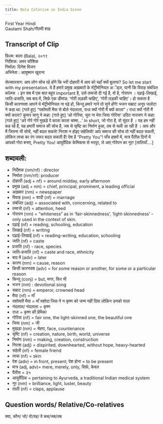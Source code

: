 ```yaml
---
title: Bala Colorism in India Scene
---
```


First Year Hindi  
Gautami Shah/गौतमी शाह

## Transcript of Clip
फ़िल्म: बाला (Bala), २०१९  
निर्देशक: अमर कौशिक  
निर्माता: दिनेश विजन  
अभिनेता : आयुष्मान खुराना  

सेल्सपरसन: आप लोग सोच रहे होंगे कि भरी दोहपरी में आप को यहाँ क्यों बुलाया? So let me start with my presentation. ये हैं हमारे प्रमुख अख़बारों के मॅट्रीमोनियल अॅड्ज़, यानी कि विवाह संबंधित कॉल्म्स । इन सब में एक बात बहुत important है, उसे तव्वजो दी गई है, वो है, गोरापन । पढ़ाई-लिखाई, जाति-प्रजाति, सब बाद में, सिर्फ़ एक डीमांड: ‘गोरी लड़की चाहिए’, ‘गोरी लड़की चाहिए’। हो सकता है किसी कारणवश आपने ये मॅट्रीमोनियल ना पढ़े हो, किन्तु हमारे गाने तो सुने होंगे!
भजन सम्राट अनूप जलोटा ने कहा था: [गाते हुए] “यशोमती मैया से बोले नंदलाला, राधा क्यों गोरी मैं क्यों काला”।  राधा क्यों गोरी मैं क्यों काला?
कुमार सानू ने कहा: [गाते हुए] ‘ओ गोरिया, चुरा ना मेरा जिया गोरिया’
उदित नारायण ने कहा:  [गाते हुए] ‘अरे गोरे गोरे मुखड़े पे काला काला चश्मा…’
In short, जो गोरा है, वो सुंदर है । यह हम नहीं कह रहे हैं, यह हमारी समाज की सोच है, जब से
सृष्टि का निर्माण हुआ, तब से चली आ रही है । आप और मैं जितना भी सोचें, नहीं बदल सकते!
निराश न होइए सहेलियो!  आप समाज की सोच तो नहीं बदल सकती, लोकिन त्वचा का रंग जरूर बदल सकती हैं! पेश है “Pretty You”! पाँच हफ़्तों में, मात्र पैंतीस दिनों में आपको गोरा बनाए, Pretty You!  आयुर्वेदिक केमिक्ल्स से भरपूर,  ले आए गोरेपन का नूर!
[तालियाँ….]


## शब्दावली:
- निर्देशक (nm/nf) :  director
- निर्माता (nm/nf): producer
- दोहपरी (adj + nf) = around midday, early afternoon
- प्रमुख (adj + nm) = chief, principal, prominent, a leading official
- अख़बार (nm) = newspaper
- विवाह (nm) = शादी (nf) = marriage
- संबंधित (adj) = associated with, concerning, related to
- तव्वजो (nf) = attention, heed
- गोरापन (nm) =  “whiteness” as in ‘fair-skinnedness’, ‘light-skinnedness’ - only used in the context of skin.
- पढ़ाई (nf) = reading, schooling, education
- लिखाई (nf) = writing
- पढ़ाई-लिखाई (nf) = reading-writing, education, schooling
- जाति (nf) = caste
- प्रजाति (nf) - race, species
- जाति-प्रजाति (nf) = caste and race, ethnicity
- बाद में (adv) = later
- कारण (nm) = cause, reason
- किसी कारणवश (adv) = for some reason or another, for some or a particular reason
- किन्तु (conj) = but, मगर, फिर भी
- भजन (nm) : devotional song
- सम्राट (nm) = emperor, crowned head
- मैया (nf) = माँ
- यशोमती मैया = माँ यशोदा जिस ने न कृष्ण को जन्म नहीं दिया लोकिन उनको पाला
- नंदलाल/ नंदलाला = कृष्ण
- राधा = कृष्ण की प्रेमिका
- गोरिया (nf) = fair one, the light-skinned one, the beautiful one
- जिया (nm) = जी
- मुखड़ा (nm) = चेहरा, face, countenance
- सृष्टि (nf) = creation, nature, birth, world, universe
- निर्माण (nm) = making, creation, construction
- निराश (adj) = dispirited, downhearted, without hope, heavy-hearted
- सहेली (nf) = female friend
- त्वचा (nf) = skin
- पेश (adv) = in front, present; पेश होना = to be present
- मात्र (adj, adv)= mere, merely, only, सिर्फ़, केवल
- पैंतीस = ३५
- आयुर्वेदिक = pertaining to Ayurveda, a traditional Indian medical system
- नूर (nm) = brilliance, light, luster, beauty
- ताली (nf) = claps, applause

## Question words/ Relative/Co-relatives
क्या, कौन/ जो/ वो/वह/ वे
कब/जब/तब


